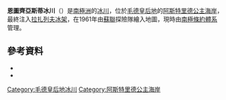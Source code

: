 {{coord|70|30|S|14|30|E|source:GNIS|display=title}}

'''恩圖齊亞斯蒂冰川'''（{{lang-en|Entuziasty Glacier}}）是[[南極洲|南極洲]]的[[冰川|冰川]]，位於[[毛德皇后地|毛德皇后地]]的[[阿斯特里德公主海岸|阿斯特里德公主海岸]]，最終注入[[拉扎列夫冰架|拉扎列夫冰架]]，在1961年由[[蘇聯|蘇聯]]探險隊繪入地圖，現時由[[南極條約體系|南極條約體系]]管理。

==參考資料==
*{{cite gnis | type = antarid | id = 4545| name = Entuziasty Glacier | accessdate = 2012-03-02}}
*{{usgs-gazetteer|id=4545}}

{{DEFAULTSORT:Entuziasty Glacier}}
[[Category:毛德皇后地冰川|Category:毛德皇后地冰川]]
[[Category:阿斯特里德公主海岸|Category:阿斯特里德公主海岸]]


{{PrincessAstridCoast-geo-stub}}